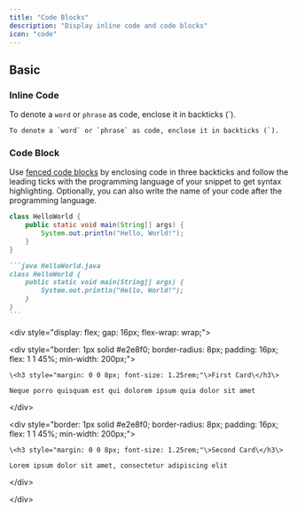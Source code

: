 ```yaml
---
title: "Code Blocks"
description: "Display inline code and code blocks"
icon: "code"
---
```


## Basic

### Inline Code

To denote a `word` or `phrase` as code, enclose it in backticks (\`).

```
To denote a `word` or `phrase` as code, enclose it in backticks (`).
```

### Code Block

Use [fenced code blocks](https://www.markdownguide.org/extended-syntax/#fenced-code-blocks) by enclosing code in three backticks and follow the leading ticks with the programming language of your snippet to get syntax highlighting. Optionally, you can also write the name of your code after the programming language.

```java HelloWorld.java
class HelloWorld {
    public static void main(String[] args) {
        System.out.println("Hello, World!");
    }
}
```

````md
```java HelloWorld.java
class HelloWorld {
    public static void main(String[] args) {
        System.out.println("Hello, World!");
    }
}
```
````

\<div style="display: flex; gap: 16px; flex-wrap: wrap;"\>

  \<div style="border: 1px solid #e2e8f0; border-radius: 8px; padding: 16px; flex: 1 1 45%; min-width: 200px;"\>

    \<h3 style="margin: 0 0 8px; font-size: 1.25rem;"\>First Card\</h3\>

    Neque porro quisquam est qui dolorem ipsum quia dolor sit amet

  \</div\>

  \<div style="border: 1px solid #e2e8f0; border-radius: 8px; padding: 16px; flex: 1 1 45%; min-width: 200px;"\>

    \<h3 style="margin: 0 0 8px; font-size: 1.25rem;"\>Second Card\</h3\>

    Lorem ipsum dolor sit amet, consectetur adipiscing elit

  \</div\>

\</div\>